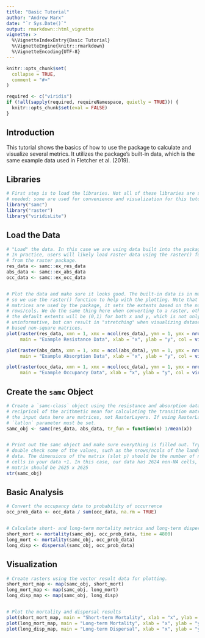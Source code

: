 ```yaml
---
title: "Basic Tutorial"
author: "Andrew Marx"
date: "`r Sys.Date()`"
output: rmarkdown::html_vignette
vignette: >
  %\VignetteIndexEntry{Basic Tutorial}
  %\VignetteEngine{knitr::rmarkdown}
  %\VignetteEncoding{UTF-8}
---
```


```r
knitr::opts_chunk$set(
  collapse = TRUE,
  comment = "#>"
)

required <- c("viridis")
if (!all(sapply(required, requireNamespace, quietly = TRUE))) {
  knitr::opts_chunk$set(eval = FALSE)
}
```

## Introduction

This tutorial shows the basics of how to use the package to calculate and visualize several metrics. It utilizes the package's built-in data, which is the same example data used in Fletcher et al. (2019).


## Libraries

```r
# First step is to load the libraries. Not all of these libraries are stricly
# needed; some are used for convenience and visualization for this tutorial.
library("samc")
library("raster")
library("viridisLite")
```


## Load the Data

```r
# "Load" the data. In this case we are using data built into the package.
# In practice, users will likely load raster data using the raster() function
# from the raster package.
res_data <- samc::ex_res_data
abs_data <- samc::ex_abs_data
occ_data <- samc::ex_occ_data


# Plot the data and make sure it looks good. The built-in data is in matrices, 
# so we use the raster() function to help with the plotting. Note that when
# matrices are used by the package, it sets the extents based on the number of
# rows/cols. We do the same thing here when converting to a raster, otherwise
# the default extents will be (0,1) for both x and y, which is not only
# uninformative, but can result in "stretching" when visualizing datasets
# based non-square matrices.
plot(raster(res_data, xmn = 1, xmx = ncol(res_data), ymn = 1, ymx = nrow(res_data)),
     main = "Example Resistance Data", xlab = "x", ylab = "y", col = viridis(256))

plot(raster(abs_data, xmn = 1, xmx = ncol(abs_data), ymn = 1, ymx = nrow(abs_data)),
     main = "Example Absorption Data", xlab = "x", ylab = "y", col = viridis(256))

plot(raster(occ_data, xmn = 1, xmx = ncol(occ_data), ymn = 1, ymx = nrow(occ_data)),
     main = "Example Occupancy Data", xlab = "x", ylab = "y", col = viridis(256))
```


## Create the `samc` Object

```r
# Create a `samc-class` object using the resistance and absorption data. We use the
# recipricol of the arithmetic mean for calculating the transition matrix. Note,
# the input data here are matrices, not RasterLayers. If using RasterLayers, the
# `latlon` parameter must be set.
samc_obj <- samc(res_data, abs_data, tr_fun = function(x) 1/mean(x))


# Print out the samc object and make sure everything is filled out. Try to
# double check some of the values, such as the nrows/ncols of the landscape
# data. The dimensions of the matrix (slot p) should be the number of non-NA
# cells in your data +1. In this case, our data has 2624 non-NA cells, so the
# matrix should be 2625 x 2625
str(samc_obj)
```


## Basic Analysis

```r
# Convert the occupancy data to probability of occurrence
occ_prob_data <- occ_data / sum(occ_data, na.rm = TRUE)


# Calculate short- and long-term mortality metrics and long-term dispersal
short_mort <- mortality(samc_obj, occ_prob_data, time = 4800)
long_mort <- mortality(samc_obj, occ_prob_data)
long_disp <- dispersal(samc_obj, occ_prob_data)
```


## Visualization

```r
# Create rasters using the vector result data for plotting.
short_mort_map <- map(samc_obj, short_mort)
long_mort_map <- map(samc_obj, long_mort)
long_disp_map <- map(samc_obj, long_disp)


# Plot the mortality and dispersal results
plot(short_mort_map, main = "Short-term Mortality", xlab = "x", ylab = "y", col = viridis(256))
plot(long_mort_map, main = "Long-term Mortality", xlab = "x", ylab = "y", col = viridis(256))
plot(long_disp_map, main = "Long-term Dispersal", xlab = "x", ylab = "y", col = viridis(256))
```
